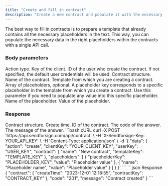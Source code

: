 ```yaml
---
title: "Create and fill in contract"
description: "Create a new contract and populate it with the necessary data."
---
```


The best way to fill in contracts is to prepare a template that already contains all the necessary 
placeholders in the text. This way, you can populate the necessary data in the right placeholders within 
the contracts with a single API call.

### Body parameters

<ParamField body="action" type="string" required>
  Action type.
</ParamField>

<ParamField body="clientKey" type="string" required>
  Key of the client.
</ParamField>

<ParamField body="userKey" type="string">
  ID of the user who create the contract. If not specified, the default user credentials will be used.
</ParamField>

<ParamField body="contract" required>
  Contract structure.

  <Expandable title="child attribute">

  <ParamField body="name" type="string">
    Name of the contract.  
  </ParamField>

  <ParamField body="templateKey" type="string">
    Template from which you are creating a contract.
  </ParamField>

  </Expandable>

</ParamField>

<ParamField body="placeholders" type="string">
  Array of placeholders, optional.

  <Expandable title="child attribute">

  <ParamField body="placeholderKey" type="string">
    A placeholder key corresponds to a specific placeholder in the template from which you create a contract. 
    Use this parameter if you need to populate any value into this specific placeholder.
  </ParamField>

  <ParamField body="name" type="string">
    Name of the placeholder.
  </ParamField>

  <ParamField body="value" type="string">
    Value of the placeholder.
  </ParamField>

  </Expandable>

</ParamField>

### Response

  <ResponseField name="contract" type="string">
    Contract structure.

  <Expandable title="child attribute">

<ResponseField name="createTime" type="string">
  Create time.
</ResponseField>

<ResponseField name="contractKey" type="string">
  ID of the contract.
</ResponseField>

  </Expandable>

  </ResponseField>

<ResponseField name="code" type="string">
  The code of the answer.
</ResponseField>

<ResponseField name="message" type="string">
  The message of the answer.
</ResponseField>

<RequestExample>
```bash cURL
curl -X POST 'https://api.sendforsign.com/api/contract' \
     -H 'X-Sendforsign-Key: YOUR_API_KEY' \
     -H 'Content-Type: application/json' \
     -d '{
    "data": {
        "action": "create",
        "clientKey": "YOUR_CLIENT_KEY",
        "userKey": "USER_KEY",
        "contract": {
            "name": "New contract",
            "templateKey": "TEMPLATE_KEY"
        },
        "placeholders": [
            {
                "placeholderKey": "PLACEHOLDER_KEY",
                "value": "Placeholder value"
            },
            {
                "name": "Placeholder name",
                "value": "Placeholder value"
            }
        ]
    }
}'
```
</RequestExample>

<ResponseExample>
```json Response
     {
       "contract": {
                "createTime": "2023-12-01 12:18:55",
                "contractKey": "CONTRACT_KEY"
                 },
       "code": "201",
       "message": "Contract created"
    }
```
</ResponseExample>
